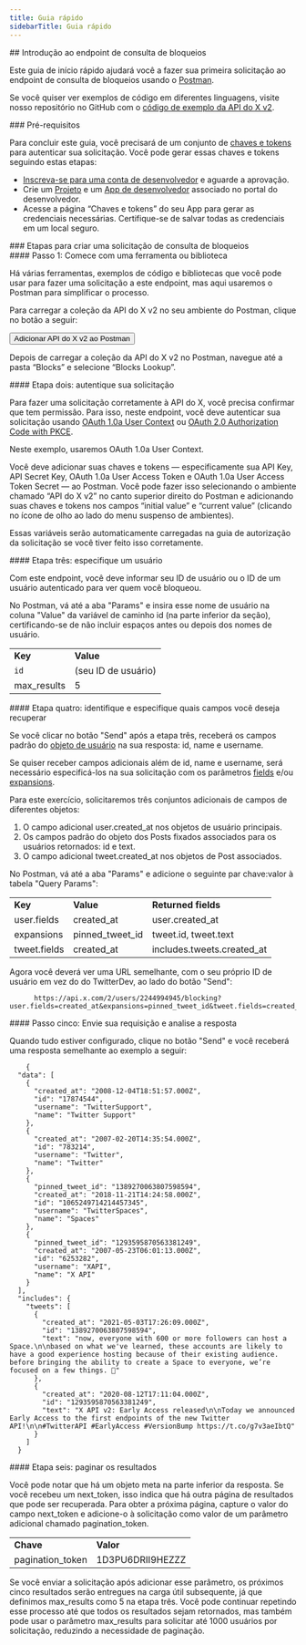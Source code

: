 ```yaml
---
title: Guia rápido
sidebarTitle: Guia rápido
---
```



<div id="getting-started-with-the-blocks-lookup-endpoint">
  ## Introdução ao endpoint de consulta de bloqueios
</div>

Este guia de início rápido ajudará você a fazer sua primeira solicitação ao endpoint de consulta de bloqueios usando o [Postman](/pt-BR/tutorials/postman-getting-started).

Se você quiser ver exemplos de código em diferentes linguagens, visite nosso repositório no GitHub com o [código de exemplo da API do X v2](https://github.com/xdevplatform/Twitter-API-v2-sample-code).

<Note>
  ### Pré-requisitos

  Para concluir este guia, você precisará de um conjunto de [chaves e tokens](/pt-BR/resources/fundamentals/authentication) para autenticar sua solicitação. Você pode gerar essas chaves e tokens seguindo estas etapas:

  - [Inscreva-se para uma conta de desenvolvedor](https://developer.x.com/en/apply-for-access) e aguarde a aprovação.
  - Crie um [Projeto](/pt-BR/resources/fundamentals/projects) e um [App de desenvolvedor](/pt-BR/resources/fundamentals/developer-apps) associado no portal do desenvolvedor.
  - Acesse a página “Chaves e tokens” do seu App para gerar as credenciais necessárias. Certifique-se de salvar todas as credenciais em um local seguro.
</Note>

<div id="steps-to-build-a-blocks-lookup-request">
  ### Etapas para criar uma solicitação de consulta de bloqueios
</div>

<div id="step-one-start-with-a-tool-or-library">
  #### Passo 1: Comece com uma ferramenta ou biblioteca
</div>

Há várias ferramentas, exemplos de código e bibliotecas que você pode usar para fazer uma solicitação a este endpoint, mas aqui usaremos o Postman para simplificar o processo.

Para carregar a coleção da API do X v2 no seu ambiente do Postman, clique no botão a seguir:

<Button href="https://app.getpostman.com/run-collection/9956214-784efcda-ed4c-4491-a4c0-a26470a67400">
  Adicionar API do X v2 ao Postman
</Button>

Depois de carregar a coleção da API do X v2 no Postman, navegue até a pasta “Blocks” e selecione “Blocks Lookup”.
 

<div id="step-two-authenticate-your-request">
  #### Etapa dois: autentique sua solicitação
</div>

Para fazer uma solicitação corretamente à API do X, você precisa confirmar que tem permissão. Para isso, neste endpoint, você deve autenticar sua solicitação usando [OAuth 1.0a User Context](/pt-BR/resources/fundamentals/authentication) ou [OAuth 2.0 Authorization Code with PKCE](pt-BR/resources/fundamentals/authentication#oauth-2-0-authorization-code-flow-with-pkce-2).

Neste exemplo, usaremos OAuth 1.0a User Context.

Você deve adicionar suas chaves e tokens — especificamente sua API Key, API Secret Key, OAuth 1.0a User Access Token e OAuth 1.0a User Access Token Secret — ao Postman. Você pode fazer isso selecionando o ambiente chamado “API do X v2” no canto superior direito do Postman e adicionando suas chaves e tokens nos campos “initial value” e “current value” (clicando no ícone de olho ao lado do menu suspenso de ambientes).

Essas variáveis serão automaticamente carregadas na guia de autorização da solicitação se você tiver feito isso corretamente.
 

<div id="step-three-specify-a-user">
  #### Etapa três: especifique um usuário
</div>

Com este endpoint, você deve informar seu ID de usuário ou o ID de um usuário autenticado para ver quem você bloqueou.

No Postman, vá até a aba "Params" e insira esse nome de usuário na coluna "Value" da variável de caminho id (na parte inferior da seção), certificando-se de não incluir espaços antes ou depois dos nomes de usuário.
 

|     |     |
| :--- | :--- |
| **Key** | **Value** |
| `id` | (seu ID de usuário) |
| max\_results | 5   |

<div id="step-four-identify-and-specify-which-fields-you-would-like-to-retrieve">
  #### Etapa quatro: identifique e especifique quais campos você deseja recuperar
</div>

Se você clicar no botão "Send" após a etapa três, receberá os campos padrão do [objeto de usuário](/pt-BR/x-api/fundamentals/data-dictionary#user) na sua resposta: id, name e username.

Se quiser receber campos adicionais além de id, name e username, será necessário especificá-los na sua solicitação com os parâmetros [fields](/pt-BR/x-api/fundamentals/fields) e/ou [expansions](/pt-BR/x-api/fundamentals/expansions).

Para este exercício, solicitaremos três conjuntos adicionais de campos de diferentes objetos:

1. O campo adicional user.created\_at nos objetos de usuário principais.
2. Os campos padrão do objeto dos Posts fixados associados para os usuários retornados: id e text.
3. O campo adicional tweet.created\_at nos objetos de Post associados.

No Postman, vá até a aba "Params" e adicione o seguinte par chave:valor à tabela "Query Params":

|     |     |     |
| :--- | :--- | :--- |
| **Key** | **Value** | **Returned fields** |
| user.fields | created\_at | user.created\_at |
| expansions | pinned\_tweet\_id | tweet.id, tweet.text |
| tweet.fields | created\_at | includes.tweets.created\_at |

Agora você deverá ver uma URL semelhante, com o seu próprio ID de usuário em vez do do TwitterDev, ao lado do botão "Send":

```
      https://api.x.com/2/users/2244994945/blocking?user.fields=created_at&expansions=pinned_tweet_id&tweet.fields=created_at
```

<div id="step-five-make-your-request-and-review-your-response">
  #### Passo cinco: Envie sua requisição e analise a resposta
</div>

Quando tudo estiver configurado, clique no botão "Send" e você receberá uma resposta semelhante ao exemplo a seguir:

```
    {
  "data": [
    {
      "created_at": "2008-12-04T18:51:57.000Z",
      "id": "17874544",
      "username": "TwitterSupport",
      "name": "Twitter Support"
    },
    {
      "created_at": "2007-02-20T14:35:54.000Z",
      "id": "783214",
      "username": "Twitter",
      "name": "Twitter"
    },
    {
      "pinned_tweet_id": "1389270063807598594",
      "created_at": "2018-11-21T14:24:58.000Z",
      "id": "1065249714214457345",
      "username": "TwitterSpaces",
      "name": "Spaces"
    },
    {
      "pinned_tweet_id": "1293595870563381249",
      "created_at": "2007-05-23T06:01:13.000Z",
      "id": "6253282",
      "username": "XAPI",
      "name": "X API"
    }
  ],
  "includes": {
    "tweets": [
      {
        "created_at": "2021-05-03T17:26:09.000Z",
        "id": "1389270063807598594",
        "text": "now, everyone with 600 or more followers can host a Space.\n\nbased on what we've learned, these accounts are likely to have a good experience hosting because of their existing audience. before bringing the ability to create a Space to everyone, we’re focused on a few things. 🧵"
      },
      {
        "created_at": "2020-08-12T17:11:04.000Z",
        "id": "1293595870563381249",
        "text": "X API v2: Early Access released\n\nToday we announced Early Access to the first endpoints of the new Twitter API!\n\n#TwitterAPI #EarlyAccess #VersionBump https://t.co/g7v3aeIbtQ"
      }
    ]
  }
```

<div id="step-six-paginate-through-your-results">
  #### Etapa seis: paginar os resultados
</div>

Você pode notar que há um objeto meta na parte inferior da resposta. Se você recebeu um next\_token, isso indica que há outra página de resultados que pode ser recuperada. Para obter a próxima página, capture o valor do campo next\_token e adicione-o à solicitação como valor de um parâmetro adicional chamado pagination\_token.
 

|     |     |
| :--- | :--- |
| **Chave** | **Valor** |
| pagination\_token | 1D3PU6DRII9HEZZZ |

Se você enviar a solicitação após adicionar esse parâmetro, os próximos cinco resultados serão entregues na carga útil subsequente, já que definimos max\_results como 5 na etapa três. Você pode continuar repetindo esse processo até que todos os resultados sejam retornados, mas também pode usar o parâmetro max\_results para solicitar até 1000 usuários por solicitação, reduzindo a necessidade de paginação.